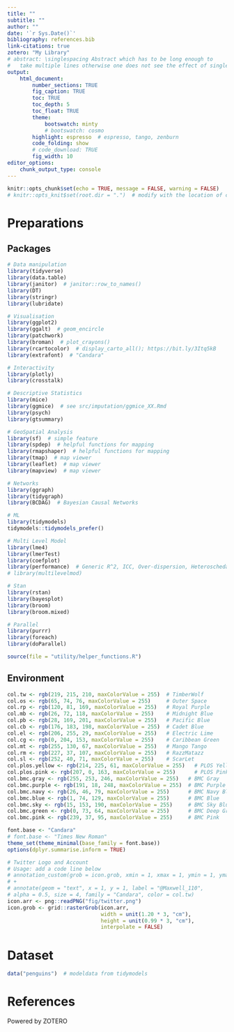 ```yaml
---
title: ""
subtitle: ""
author: ""
date: '`r Sys.Date()`'
bibliography: references.bib
link-citations: true
zotero: "My Library"
# abstract: \singlespacing Abstract which has to be long enough to 
#   take multiple lines otherwise one does not see the effect of single-spacing.
output: 
    html_document:
        number_sections: TRUE
        fig_caption: TRUE
        toc: TRUE
        toc_depth: 5
        toc_float: TRUE
        theme:
            bootswatch: minty
            # bootswatch: cosmo
        highlight: espresso  # espresso, tango, zenburn
        code_folding: show
        # code_download: TRUE
        fig_width: 10
editor_options: 
    chunk_output_type: console
---
```


```r
knitr::opts_chunk$set(echo = TRUE, message = FALSE, warning = FALSE)
# knitr::opts_knit$set(root.dir = ".")  # modify with the location of code
```

# Preparations {.tabset .tabset-fade .tabset-pills}

## Packages

```r
# Data manipulation
library(tidyverse)
library(data.table)
library(janitor)  # janitor::row_to_names()
library(DT)
library(stringr)
library(lubridate)

# Visualisation
library(ggplot2)
library(ggalt)  # geom_encircle
library(patchwork)
library(broman)  # plot_crayons()
library(rcartocolor)  # display_carto_all(); https://bit.ly/3Itq5kB
library(extrafont)  # "Candara"

# Interactivity
library(plotly)
library(crosstalk)

# Descriptive Statistics
library(mice)
library(ggmice)  # see src/imputation/ggmice_XX.Rmd
library(psych)
library(gtsummary)

# GeoSpatial Analysis
library(sf)  # simple feature
library(spdep)  # helpful functions for mapping
library(rmapshaper)  # helpful functions for mapping
library(tmap)  # map viewer
library(leaflet)  # map viewer
library(mapview)  # map viewer

# Networks
library(ggraph)
library(tidygraph)
library(BCDAG)  # Bayesian Causal Networks

# ML
library(tidymodels)
tidymodels::tidymodels_prefer()

# Multi Level Model
library(lme4)
library(lmerTest)
library(coefplot)
library(performance)  # Generic R^2, ICC, Over-dispersion, Heteroschedasticity
# library(multilevelmod)

# Stan
library(rstan)
library(bayesplot)
library(broom)
library(broom.mixed)

# Parallel
library(purrr)
library(foreach)
library(doParallel)

source(file = "utility/helper_functions.R")
```

## Environment
```r
col.tw <- rgb(219, 215, 210, maxColorValue = 255)  # TimberWolf
col.os <- rgb(65, 74, 76, maxColorValue = 255)     # Outer Space
col.rp <- rgb(120, 81, 169, maxColorValue = 255)   # Royal Purple
col.mb <- rgb(26, 72, 118, maxColorValue = 255)    # Midnight Blue
col.pb <- rgb(28, 169, 201, maxColorValue = 255)   # Pacific Blue
col.cb <- rgb(176, 183, 198, maxColorValue = 255)  # Cadet Blue
col.el <- rgb(206, 255, 29, maxColorValue = 255)   # Electric Lime
col.cg <- rgb(0, 204, 153, maxColorValue = 255)    # Caribbean Green
col.mt <- rgb(255, 130, 67, maxColorValue = 255)   # Mango Tango
col.rm <- rgb(227, 37, 107, maxColorValue = 255)   # RazzMatazz
col.sl <- rgb(252, 40, 71, maxColorValue = 255)    # ScarLet
col.plos.yellow <- rgb(214, 225, 61, maxColorValue = 255)   # PLOS Yellow
col.plos.pink <- rgb(207, 0, 163, maxColorValue = 255)      # PLOS Pink
col.bmc.gray <- rgb(255, 253, 246, maxColorValue = 255)   # BMC Gray
col.bmc.purple <- rgb(191, 18, 248, maxColorValue = 255)  # BMC Purple
col.bmc.navy <- rgb(26, 46, 79, maxColorValue = 255)      # BMC Navy Blue
col.bmc.blue <- rgb(1, 74, 129, maxColorValue = 255)      # BMC Blue
col.bmc.sky <- rgb(15, 153, 190, maxColorValue = 255)     # BMC Sky Blue
col.bmc.green <- rgb(0, 73, 64, maxColorValue = 255)      # BMC Deep Green
col.bmc.pink <- rgb(239, 37, 95, maxColorValue = 255)     # BMC Pink

font.base <- "Candara"
# font.base <- "Times New Roman"
theme_set(theme_minimal(base_family = font.base))
options(dplyr.summarise.inform = TRUE)

# Twitter Logo and Account
# Usage: add a code line below
# annotation_custom(grob = icon.grob, xmin = 1, xmax = 1, ymin = 1, ymax = 1)
# +
# annotate(geom = "text", x = 1, y = 1, label = "@Maxwell_110", 
# alpha = 0.5, size = 4, family = "Candara", color = col.tw)
icon.arr <- png::readPNG("fig/twitter.png")
icon.grob <- grid::rasterGrob(icon.arr, 
                              width = unit(1.20 * 3, "cm"), 
                              height = unit(0.99 * 3, "cm"), 
                              interpolate = FALSE)
```


# Dataset {.tabset .tabset-fade .tabset-pills}
```r
data("penguins")  # modeldata from tidymodels
```


# References
Powered by ZOTERO  

